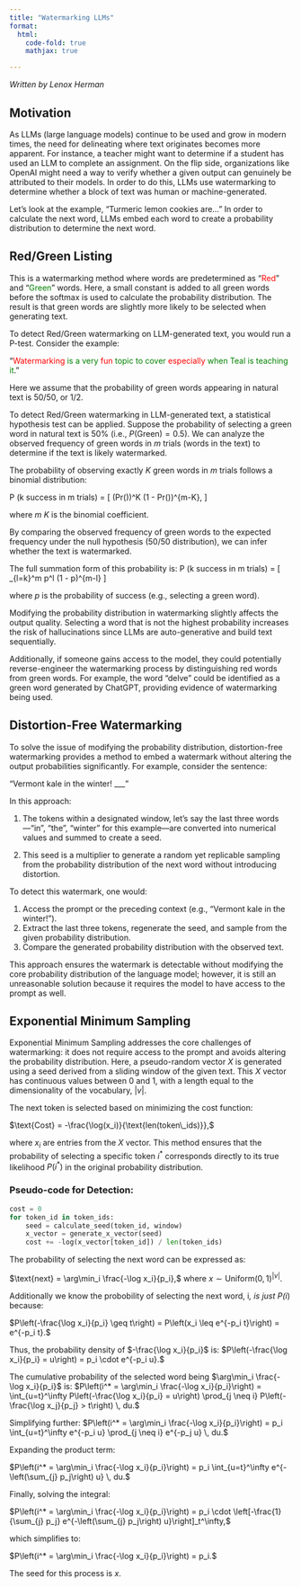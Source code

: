 ```yaml
---
title: "Watermarking LLMs"
format:
  html:
    code-fold: true
    mathjax: true

---
```


*Written by Lenox Herman*

## Motivation

As LLMs (large language models) continue to be used and grow in modern times, the need for delineating where text originates becomes more apparent. For instance, a teacher might want to determine if a student has used an LLM to complete an assignment. On the flip side, organizations like OpenAI might need a way to verify whether a given output can genuinely be attributed to their models. In order to do this, LLMs use watermarking to determine whether a block of text was human or machine-generated.  

Let's look at the example, "Turmeric lemon cookies are..." In order to calculate the next word, LLMs embed each word to create a probability distribution to determine the next word.

## Red/Green Listing

This is a watermarking method where words are predetermined as "<span style='color:red'>Red</span>" and "<span style='color:green'>Green</span>" words. Here, a small constant is added to all green words before the softmax is used to calculate the probability distribution. The result is that green words are slightly more likely to be selected when generating text.

To detect Red/Green watermarking on LLM-generated text, you would run a P-test. Consider the example:  

“<span style='color:red'>Watermarking</span> <span style='color:green'>is a very</span> <span style='color:red'>fun</span> <span style='color:green'>topic to cover</span> <span style='color:red'>especially</span> <span style='color:green'>when Teal is teaching it</span>.”

Here we assume that the probability of green words appearing in natural text is 50/50, or 1/2. 

To detect Red/Green watermarking in LLM-generated text, a statistical hypothesis test can be applied. Suppose the probability of selecting a green word in natural text is 50% (i.e., $P(\text{Green}) = 0.5$). We can analyze the observed frequency of green words in $m$ trials (words in the text) to determine if the text is likely watermarked.

The probability of observing exactly $K$ green words in $m$ trials follows a binomial distribution:


P (k success in m trials) = \[ (Pr(\text{successes}))^K \cdot (1 - Pr(\text{successes}))^{m-K},
\]

where $m$ $K$ is the binomial coefficient.


By comparing the observed frequency of green words to the expected frequency under the null hypothesis (50/50 distribution), we can infer whether the text is watermarked.

The full summation form of this probability is: P (k success in m trials) = \[ \sum_{l=k}^m p^l \cdot (1 - p)^{m-l} \binom{m}{l}
\]

where $p$ is the probability of success (e.g., selecting a green word).

Modifying the probability distribution in watermarking slightly affects the output quality. Selecting a word that is not the highest probability increases the risk of hallucinations since LLMs are auto-generative and build text sequentially. 

Additionally, if someone gains access to the model, they could potentially reverse-engineer the watermarking process by distinguishing red words from green words. For example, the word "delve" could be identified as a green word generated by ChatGPT, providing evidence of watermarking being used.

## Distortion-Free Watermarking 

To solve the issue of modifying the probability distribution, distortion-free watermarking provides a method to embed a watermark without altering the output probabilities significantly. For example, consider the sentence:

"Vermont kale in the winter! ___"

In this approach:

1. The tokens within a designated window, let’s say the last three words—"in", "the", "winter" for this example—are converted into numerical values and summed to create a seed.

2. This seed is a multiplier to generate a random yet replicable sampling from the probability distribution of the next word without introducing distortion.

To detect this watermark, one would:

1. Access the prompt or the preceding context (e.g., "Vermont kale in the winter!").
2. Extract the last three tokens, regenerate the seed, and sample from the given probability distribution.
3. Compare the generated probability distribution with the observed text.

This approach ensures the watermark is detectable without modifying the core probability distribution of the language model; however, it is still an unreasonable solution because it requires the model to have access to the prompt as well.

## Exponential Minimum Sampling

Exponential Minimum Sampling addresses the core challenges of watermarking: it does not require access to the prompt and avoids altering the probability distribution. Here, a pseudo-random vector $X$ is generated using a seed derived from a sliding window of the given text. This $X$ vector has continuous values between 0 and 1, with a length equal to the dimensionality of the vocabulary, $|v|$.

The next token is selected based on minimizing the cost function:

$\text{Cost} = -\frac{\log(x_i)}{\text{len(token\_ids)}},$

where $x_i$ are entries from the $X$ vector. This method ensures that the probability of selecting a specific token $i^*$ corresponds directly to its true likelihood $P(i^*)$ in the original probability distribution.

### Pseudo-code for Detection:

```python
cost = 0
for token_id in token_ids:
    seed = calculate_seed(token_id, window)
    x_vector = generate_x_vector(seed)
    cost += -log(x_vector[token_id]) / len(token_ids)
```


The probability of selecting the next word can be expressed as:

$\text{next} = \arg\min_i \frac{-\log x_i}{p_i},$
where $x \sim \text{Uniform}(0, 1)^|v|$.

Additionally we know the probobility of selecting the next word, i*, is just P(i*) because: 


$P\left(-\frac{\log x_i}{p_i} \geq t\right) = P\left(x_i \leq e^{-p_i t}\right) = e^{-p_i t}.$

Thus, the probability density of $-\frac{\log x_i}{p_i}$ is:
$P\left(-\frac{\log x_i}{p_i} = u\right) = p_i \cdot e^{-p_i u}.$

The cumulative probability of the selected word being $\arg\min_i \frac{-\log x_i}{p_i}$ is:
$P\left(i^* = \arg\min_i \frac{-\log x_i}{p_i}\right) = 
\int_{u=t}^\infty P\left(-\frac{\log x_i}{p_i} = u\right) 
\prod_{j \neq i} P\left(-\frac{\log x_j}{p_j} > t\right) \, du.$

Simplifying further:
$P\left(i^* = \arg\min_i \frac{-\log x_i}{p_i}\right) = 
p_i \int_{u=t}^\infty e^{-p_i u} \prod_{j \neq i} e^{-p_j u} \, du.$

Expanding the product term:

$P\left(i^* = \arg\min_i \frac{-\log x_i}{p_i}\right) = 
p_i \int_{u=t}^\infty e^{-\left(\sum_{j} p_j\right) u} \, du.$

Finally, solving the integral:

$P\left(i^* = \arg\min_i \frac{-\log x_i}{p_i}\right) = 
p_i \cdot \left[-\frac{1}{\sum_{j} p_j} e^{-\left(\sum_{j} p_j\right) u}\right]_t^\infty,$

which simplifies to:

$P\left(i^* = \arg\min_i \frac{-\log x_i}{p_i}\right) = p_i.$

The seed for this process is $x$.